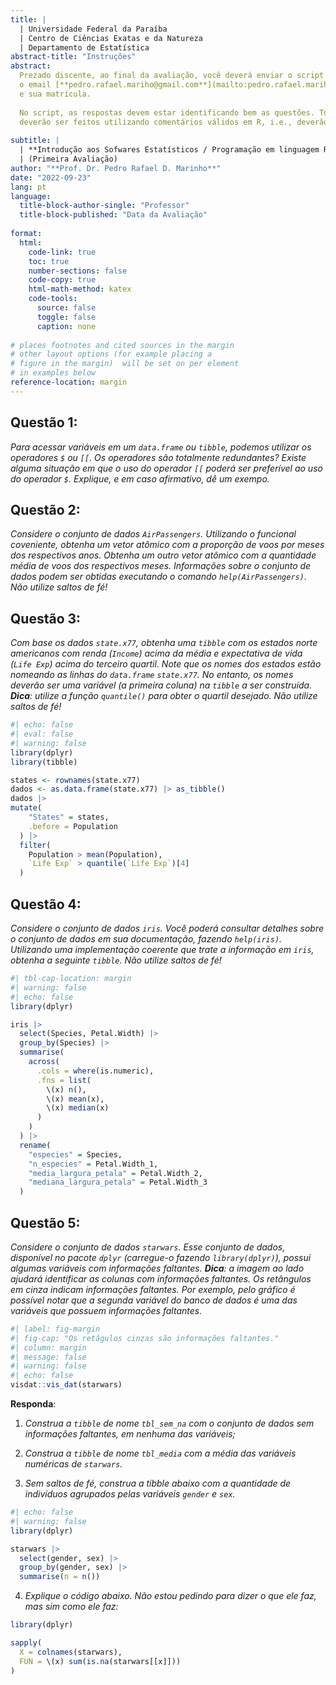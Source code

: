 ```yaml
---
title: |
  | Universidade Federal da Paraíba
  | Centro de Ciências Exatas e da Natureza
  | Departamento de Estatística
abstract-title: "Instruções"
abstract: 
  Prezado discente, ao final da avaliação, você deverá enviar o script R para o
  o email [**pedro.rafael.mariho@gmail.com**](mailto:pedro.rafael.mariho@gmail.com). No título do email deverá constar o seu nome
  e sua matrícula. 
  
  No script, as respostas devem estar identificando bem as questões. Todos os comentários
  deverão ser feitos utilizando comentários válidos em R, i.e., deverão utilizar `#`. 
  
subtitle: |
  | **Introdução aos Sofwares Estatísticos / Programação em linguagem R**
  | (Primeira Avaliação)
author: "**Prof. Dr. Pedro Rafael D. Marinho**"
date: "2022-09-23"
lang: pt
language: 
  title-block-author-single: "Professor"
  title-block-published: "Data da Avaliação"
  
format:
  html:
    code-link: true
    toc: true
    number-sections: false
    code-copy: true
    html-math-method: katex
    code-tools:
      source: false
      toggle: false
      caption: none
    
# places footnotes and cited sources in the margin
# other layout options (for example placing a 
# figure in the margin)  will be set on per element
# in examples below
reference-location: margin
---
```


## Questão 1:

*Para acessar variáveis em um `data.frame` ou `tibble`, podemos utilizar os operadores `$` ou `[[`. Os operadores são totalmente redundantes? Existe alguma situação em que o uso do operador `[[` poderá ser preferível ao uso do operador `$`. Explique, e em caso afirmativo, dê um exempo.*

## Questão 2:

*Considere o conjunto de dados `AirPassengers`. Utilizando o funcional coveniente, obtenha um vetor atômico com a proporção de voos por meses dos respectivos anos. Obtenha um outro vetor atômico com a quantidade média de voos dos respectivos meses. Informações sobre o conjunto de dados podem ser obtidas executando o comando `help(AirPassengers)`. Não utilize saltos de fé!*

## Questão 3:

*Com base os dados `state.x77`, obtenha uma `tibble` com os estados norte americanos com renda (`Income`) acima da média e expectativa de vida (`Life Exp`) acima do terceiro quartil. Note que os nomes dos estados estão nomeando as linhas do `data.frame` `state.x77`. No entanto, os nomes deverão ser uma variável (a primeira coluna) na `tibble` a ser construída. **Dica**: utilize a função `quantile()` para obter o quartil desejado. Não utilize saltos de fé!*

```r
#| echo: false
#| eval: false
#| warning: false
library(dplyr)
library(tibble)

states <- rownames(state.x77)
dados <- as.data.frame(state.x77) |> as_tibble()
dados |> 
mutate(
    "States" = states,
    .before = Population
  ) |> 
  filter(
    Population > mean(Population),
    `Life Exp` > quantile(`Life Exp`)[4]
  )
```

## Questão 4:

*Considere o conjunto de dados `iris`. Você poderá consultar detalhes sobre o conjunto de dados em sua documentação, fazendo `help(iris)`. Utilizando uma implementação coerente que trate a informação em `iris`, obtenha a seguinte `tibble`. Não utilize saltos de fé!*

```r
#| tbl-cap-location: margin
#| warning: false
#| echo: false
library(dplyr)

iris |> 
  select(Species, Petal.Width) |>
  group_by(Species) |> 
  summarise(
    across(
      .cols = where(is.numeric),
      .fns = list(
        \(x) n(),
        \(x) mean(x),
        \(x) median(x)
      )
    )
  ) |> 
  rename(
    "especies" = Species,
    "n_especies" = Petal.Width_1,
    "media_largura_petala" = Petal.Width_2,
    "mediana_largura_petala" = Petal.Width_3
  )
```

## Questão 5:

*Considere o conjunto de dados `starwars`. Esse conjunto de dados, disponível no pacote `dplyr` (carregue-o fazendo `library(dplyr)`), possui algumas variáveis com informações faltantes. **Dica**: a imagem ao lado ajudará identificar as colunas com informações faltantes. Os retângulos em cinza indicam informações faltantes. Por exemplo, pelo gráfico é possível notar que a segunda variável do banco de dados é uma das variáveis que possuem informações faltantes.*

```r
#| label: fig-margin
#| fig-cap: "Os retâgulos cinzas são informações faltantes."
#| column: margin
#| message: false
#| warning: false
#| echo: false
visdat::vis_dat(starwars)
```

**Responda**:

1.  *Construa a `tibble` de nome `tbl_sem_na` com o conjunto de dados sem informações faltantes, em nenhuma das variáveis;*

2.  *Construa a `tibble` de nome `tbl_media` com a média das variáveis numéricas de `starwars`.*

3.  *Sem saltos de fé, construa a tibble abaixo com a quantidade de indivíduos agrupados pelas variáveis `gender` e `sex`.*

```r
#| echo: false
#| warning: false
library(dplyr)

starwars |> 
  select(gender, sex) |> 
  group_by(gender, sex) |> 
  summarise(n = n())
```

4.  *Explique o código abaixo. Não estou pedindo para dizer o que ele faz, mas sim como ele faz:*

```r
library(dplyr)

sapply(
  X = colnames(starwars),
  FUN = \(x) sum(is.na(starwars[[x]]))
)
```
